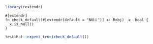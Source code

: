
```r
library(rextendr)
```


```extendrsrc
#[extendr]
fn check_default(#[extendr(default = "NULL")] x: Robj) ->  bool {
  x.is_null()
}
```
```r
testthat::expect_true(check_default())
```
